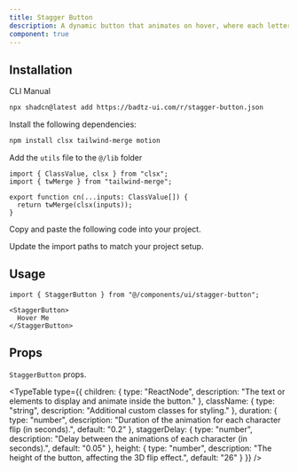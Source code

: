 ```yaml
---
title: Stagger Button
description: A dynamic button that animates on hover, where each letter of the text flips in 3D with a staggered effect.
component: true
---
```


<ComponentPreview
  name="stagger-button-demo"
  className="[&_.preview>[data-orientation=vertical]]:sm:max-w-[80%] **:[.preview]:min-h-[400px]"
  description="A dynamic button that animates on hover, where each letter of the text flips in 3D with a staggered effect."
  align="center"
/>

## Installation

<CodeTabs>

<TabsList>
  <TabsTrigger value="cli">CLI</TabsTrigger>
  <TabsTrigger value="manual">Manual</TabsTrigger>
</TabsList>

<TabsContent value="cli">

```bash
npx shadcn@latest add https://badtz-ui.com/r/stagger-button.json
```

</TabsContent>

<TabsContent value="manual">

<Steps>

<Step>Install the following dependencies:</Step>

```bash
npm install clsx tailwind-merge motion
```

<Step>Add the `utils` file to the `@/lib` folder</Step>
  ```tsx showLineNumbers
  import { ClassValue, clsx } from "clsx";
  import { twMerge } from "tailwind-merge";

  export function cn(...inputs: ClassValue[]) {
    return twMerge(clsx(inputs));
  }
  ```

<Step>Copy and paste the following code into your project.</Step>

<ComponentSource name="stagger-button" title="components/ui/stagger-button.tsx" />


<Step>Update the import paths to match your project setup.</Step>

</Steps>

</TabsContent>

</CodeTabs>

## Usage

```tsx showLineNumbers
import { StaggerButton } from "@/components/ui/stagger-button";
```

```tsx showLineNumbers
<StaggerButton>
  Hover Me
</StaggerButton>
```

## Props

`StaggerButton` props.

<TypeTable
  type={{
    children: {
      type: "ReactNode",
      description: "The text or elements to display and animate inside the button."
    },
    className: {
      type: "string",
      description: "Additional custom classes for styling."
    },
    duration: {
      type: "number",
      description: "Duration of the animation for each character flip (in seconds).",
      default: "0.2"
    },
    staggerDelay: {
      type: "number",
      description: "Delay between the animations of each character (in seconds).",
      default: "0.05"
    },
    height: {
      type: "number",
      description: "The height of the button, affecting the 3D flip effect.",
      default: "26"
    }
  }}
/>